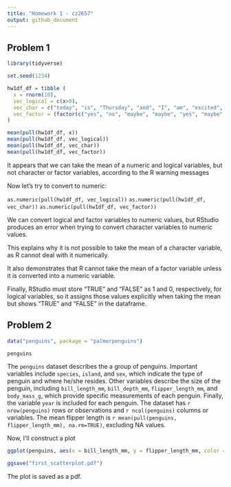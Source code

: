 ```yaml
---
title: "Homework 1 - cz2657"
output: github_document
---
```


## Problem 1

```r

library(tidyverse) 

set.seed(1234)

hw1df_df = tibble (
  x = rnorm(10), 
  vec_logical = c(x>0), 
  vec_char = c("today", "is", "Thursday", "and", "I", "am", "excited", "for", "Friday", "tomorrow"), 
  vec_factor = (factor(c("yes", "no", "maybe", "maybe", "yes", "maybe", "no", "yes", "yes", "no")))
)

mean(pull(hw1df_df, x))
mean(pull(hw1df_df, vec_logical))
mean(pull(hw1df_df, vec_char))
mean(pull(hw1df_df, vec_factor))

```

It appears that we can take the mean of a numeric and logical variables, but not character or factor variables, according to the R warning messages 

Now let's try to convert to numeric: 

`as.numeric(pull(hw1df_df, vec_logical))`
`as.numeric(pull(hw1df_df, vec_char))`
`as.numeric(pull(hw1df_df, vec_factor))`

We can convert logical and factor variables to numeric values, but RStudio produces an error when trying to convert character variables to numeric values. 

This explains why it is not possible to take the mean of a character variable, as R cannot deal with it numerically. 

It also demonstrates that R cannot take the mean of a factor variable unless it is converted into a numeric variable. 

Finally, RStudio must store "TRUE" and "FALSE" as 1 and 0, respectively, for logical variables, so it assigns those values explicitly when taking the mean but shows "TRUE" and "FALSE" in the dataframe. 

## Problem 2

```r
data("penguins", package = "palmerpenguins")

penguins 

```

The `penguins` dataset describes the a group of penguins. Important variables include `species`, `island`, and `sex`, which indicate the type of penguin and where he/she resides. Other variables describe the size of the penguin, including `bill_length_mm`, `bill_depth_mm`, `flipper_length_mm`, and `body_mass_g`, which provide specific measurements of each penguin. Finally, the variable `year` is included for each penguin. The dataset has `r nrow(penguins)` rows or observations and `r ncol(penguins)` columns or variables. The mean flipper length is `r mean(pull(penguins, flipper_length_mm), na.rm=TRUE)`, excluding NA values. 

Now, I'll construct a plot

```r
ggplot(penguins, aes(x = bill_length_mm, y = flipper_length_mm, color = species))+geom_point()

ggsave("first_scatterplot.pdf")
```

The plot is saved as a pdf. 

